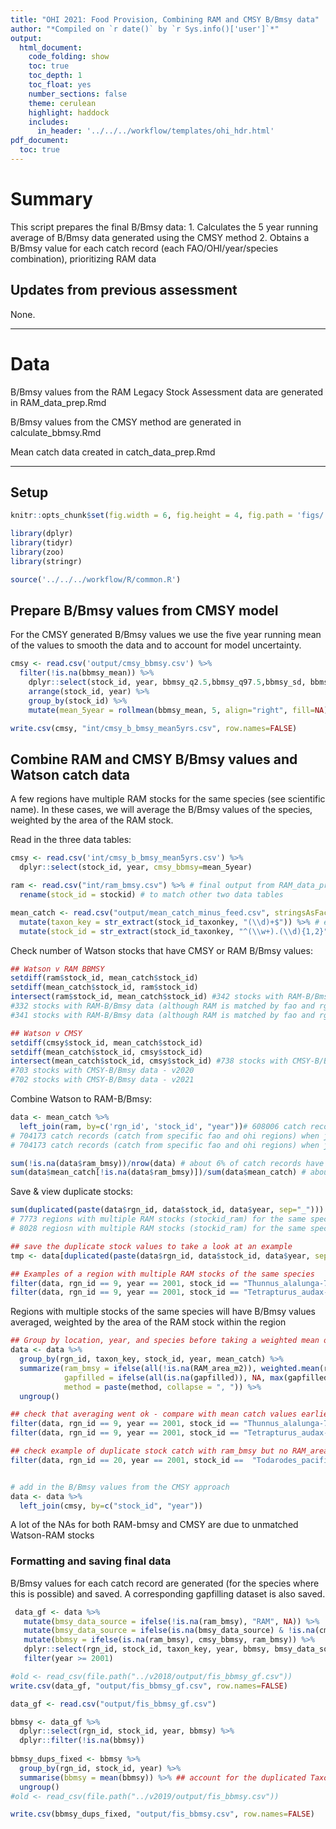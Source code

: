 ```yaml
---
title: "OHI 2021: Food Provision, Combining RAM and CMSY B/Bmsy data"
author: "*Compiled on `r date()` by `r Sys.info()['user']`*"
output: 
  html_document:
    code_folding: show
    toc: true
    toc_depth: 1
    toc_float: yes
    number_sections: false
    theme: cerulean
    highlight: haddock
    includes: 
      in_header: '../../../workflow/templates/ohi_hdr.html'
pdf_document:
  toc: true
---
```


# Summary

This script prepares the final B/Bmsy data:
1. Calculates the 5 year running average of B/Bmsy data generated using the CMSY method
2. Obtains a B/Bmsy value for each catch record (each FAO/OHI/year/species combination), prioritizing RAM data


## Updates from previous assessment
None. 

***

# Data

B/Bmsy values from the RAM Legacy Stock Assessment data are generated in RAM_data_prep.Rmd

B/Bmsy values from the CMSY method are generated in calculate_bbmsy.Rmd

Mean catch data created in catch_data_prep.Rmd

***

## Setup

``` r

knitr::opts_chunk$set(fig.width = 6, fig.height = 4, fig.path = 'figs/',message = FALSE, warning = FALSE, eval=FALSE)
```

```r
library(dplyr)
library(tidyr)
library(zoo)
library(stringr)

source('../../../workflow/R/common.R')
```

## Prepare B/Bmsy values from CMSY model

For the CMSY generated B/Bmsy values we use the five year running mean of the values to smooth the data and to account for model uncertainty.

```r

cmsy <- read.csv('output/cmsy_bbmsy.csv') %>%
  filter(!is.na(bbmsy_mean)) %>%
    dplyr::select(stock_id, year, bbmsy_q2.5,bbmsy_q97.5,bbmsy_sd, bbmsy_mean, model) %>%
    arrange(stock_id, year) %>%
    group_by(stock_id) %>%
    mutate(mean_5year = rollmean(bbmsy_mean, 5, align="right", fill=NA))

write.csv(cmsy, "int/cmsy_b_bmsy_mean5yrs.csv", row.names=FALSE)

```

## Combine RAM and CMSY B/Bmsy values and Watson catch data

A few regions have multiple RAM stocks for the same species (see scientific name). In these cases, we will average the B/Bmsy values of the species, weighted by the area of the RAM stock.

Read in the three data tables:
```r

cmsy <- read.csv('int/cmsy_b_bmsy_mean5yrs.csv') %>%
  dplyr::select(stock_id, year, cmsy_bbmsy=mean_5year)

ram <- read.csv("int/ram_bmsy.csv") %>% # final output from RAM_data_prep
  rename(stock_id = stockid) # to match other two data tables

mean_catch <- read.csv("output/mean_catch_minus_feed.csv", stringsAsFactors = FALSE) %>% # final output from Watson catch
  mutate(taxon_key = str_extract(stock_id_taxonkey, "(\\d)+$")) %>% # extract ending consecutive digits
  mutate(stock_id = str_extract(stock_id_taxonkey, "^(\\w+).(\\d){1,2}")) 

```

Check number of Watson stocks that have CMSY or RAM B/Bmsy values:
```r
## Watson v RAM BBMSY
setdiff(ram$stock_id, mean_catch$stock_id)
setdiff(mean_catch$stock_id, ram$stock_id)
intersect(ram$stock_id, mean_catch$stock_id) #342 stocks with RAM-B/Bmsy data (although RAM is matched by fao and rgn ids) - v2019
#332 stocks with RAM-B/Bmsy data (although RAM is matched by fao and rgn ids) - v2020
#341 stocks with RAM-B/Bmsy data (although RAM is matched by fao and rgns ids) - v2021

## Watson v CMSY
setdiff(cmsy$stock_id, mean_catch$stock_id)
setdiff(mean_catch$stock_id, cmsy$stock_id)
intersect(mean_catch$stock_id, cmsy$stock_id) #738 stocks with CMSY-B/Bmsy data - v2019
#703 stocks with CMSY-B/Bmsy data - v2020
#702 stocks with CMSY-B/Bmsy data - v2021
```

Combine Watson to RAM-B/Bmsy:
```r

data <- mean_catch %>%
  left_join(ram, by=c('rgn_id', 'stock_id', "year"))# 608006 catch records (catch from specific fao and ohi regions) when joined with ram increases to 612599 because there are multiple stocks for some species - v2019
# 704173 catch records (catch from specific fao and ohi regions) when joined with ram increases to 709274 because there are multiple stocks for some species - v2020
# 704173 catch records (catch from specific fao and ohi regions) when joined with ram increases to 709529 because there are multiple stocks for some species - v2021

sum(!is.na(data$ram_bmsy))/nrow(data) # about 6% of catch records have RAM data - v2021
sum(data$mean_catch[!is.na(data$ram_bmsy)])/sum(data$mean_catch) # about 50% of tons of catch have RAM data - v2021

```

Save & view duplicate stocks:
```r

sum(duplicated(paste(data$rgn_id, data$stock_id, data$year, sep="_")))
# 7773 regions with multiple RAM stocks (stockid_ram) for the same species (see scientific name in stockid)
# 8028 regiosn with multiple RAM stocks (stockid_ram) for the same species 

## save the duplicate stock values to take a look at an example
tmp <- data[duplicated(paste(data$rgn_id, data$stock_id, data$year, sep="_")), ]

## Examples of a region with multiple RAM stocks of the same species
filter(data, rgn_id == 9, year == 2001, stock_id == "Thunnus_alalunga-71") # stocks ALBANPAC and ALBASPAC are the same species; mean catch 1153.528 tonnes
filter(data, rgn_id == 9, year == 2001, stock_id == "Tetrapturus_audax-71") # stocks STMARLINWCNPAC and STMARLINSWPO are the same species; mean catch 86 tonnes

```

Regions with multiple stocks of the same species will have B/Bmsy values averaged, weighted by the area of the RAM stock within the region 
```r

## Group by location, year, and species before taking a weighted mean of the catch
data <- data %>%
  group_by(rgn_id, taxon_key, stock_id, year, mean_catch) %>%   
  summarize(ram_bmsy = ifelse(all(!is.na(RAM_area_m2)), weighted.mean(ram_bmsy, RAM_area_m2, na.rm=TRUE), mean(ram_bmsy, na.rm = TRUE)),
            gapfilled = ifelse(all(is.na(gapfilled)), NA, max(gapfilled, na.rm=TRUE)),
            method = paste(method, collapse = ", ")) %>%
  ungroup()

## check that averaging went ok - compare with mean catch values earlier (1153 and 86)
filter(data, rgn_id == 9, year == 2001, stock_id == "Thunnus_alalunga-71")
filter(data, rgn_id == 9, year == 2001, stock_id == "Tetrapturus_audax-71")

## check example of duplicate stock catch with ram_bmsy but no RAM_area_m2 value, ram_bmsy should not be NA (should be 29256 tonnes, checked)
filter(data, rgn_id == 20, year == 2001, stock_id ==  "Todarodes_pacificus-61")


# add in the B/Bmsy values from the CMSY approach
data <- data %>%
  left_join(cmsy, by=c("stock_id", "year"))

```

A lot of the NAs for both RAM-bmsy and CMSY are due to unmatched Watson-RAM stocks

### Formatting and saving final data

B/Bmsy values for each catch record are generated (for the species where this is possible) and saved. A corresponding gapfilling dataset is also saved.
```r

 data_gf <- data %>%
   mutate(bmsy_data_source = ifelse(!is.na(ram_bmsy), "RAM", NA)) %>%
   mutate(bmsy_data_source = ifelse(is.na(bmsy_data_source) & !is.na(cmsy_bbmsy), "CMSY", bmsy_data_source)) %>%
   mutate(bbmsy = ifelse(is.na(ram_bmsy), cmsy_bbmsy, ram_bmsy)) %>%
   dplyr::select(rgn_id, stock_id, taxon_key, year, bbmsy, bmsy_data_source, RAM_gapfilled=method, mean_catch) %>%
   filter(year >= 2001)

#old <- read_csv(file.path("../v2018/output/fis_bbmsy_gf.csv"))
write.csv(data_gf, "output/fis_bbmsy_gf.csv", row.names=FALSE) 

data_gf <- read.csv("output/fis_bbmsy_gf.csv") 

bbmsy <- data_gf %>%
  dplyr::select(rgn_id, stock_id, year, bbmsy) %>%
  dplyr::filter(!is.na(bbmsy))
  
bbmsy_dups_fixed <- bbmsy %>%
  group_by(rgn_id, stock_id, year) %>%
  summarise(bbmsy = mean(bbmsy)) %>% ## account for the duplicated TaxonName/CommonName noted in "catch_data_prep.Rmd"...
  ungroup()
#old <- read_csv(file.path("../v2019/output/fis_bbmsy.csv"))

write.csv(bbmsy_dups_fixed, "output/fis_bbmsy.csv", row.names=FALSE) 

```

